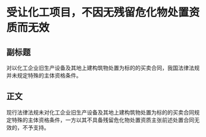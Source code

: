 # 受让化工项目，不因无残留危化物处置资质而无效
## 副标题
对以化工企业旧生产设备及其地上建构筑物处置为标的的买卖合同，我国法律法规并未规定特殊的主体资格条件。
## 正文
现行法律法规未对化工企业旧生产设备及其地上建构筑物处置为标的的买卖合同规定特殊的主体资格条件，一方以其不具备残留危化物处置资质主张前述处置合同无效的，不予支持。